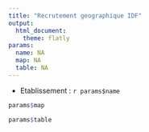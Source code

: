 ```yaml
---
title: "Recrutement geographique IDF"
output: 
  html_document:
    theme: flatly
params:
  name: NA
  map: NA
  table: NA
---
```


<style type="text/css">

h1.title {
  font-family: 'Helvetica Neue', sans-serif;
  font-size: 40px;
  font-weight: bold;
}

h3 {
  font-weight: bold;
}

</style>

  - Etablissement : ``r params$name``

```r
params$map
```



```r
params$table
```